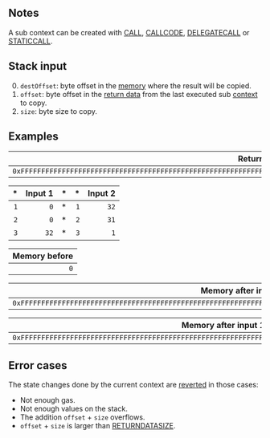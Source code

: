 ## Notes

A sub context can be created with [CALL](/#F1), [CALLCODE](/#F2), [DELEGATECALL](/#F4) or [STATICCALL](/#FA).

## Stack input

0. `destOffset`: byte offset in the [memory](/about) where the result will be copied.
1. `offset`: byte offset in the [return data](/about) from the last executed sub [context](/about) to copy.
2. `size`: byte size to copy.

## Examples

| Return data |
|------------:|
| `0xFFFFFFFFFFFFFFFFFFFFFFFFFFFFFFFFFFFFFFFFFFFFFFFFFFFFFFFFFFFFFFFF` |

| * | Input 1 | * | * | Input 2 |
|--:|--------:|--:|--:|--------:|
| `1` | `0` | * | `1` | `32` |
| `2` | `0` | * | `2` | `31` |
| `3` | `32` | * | `3` | `1` |

| Memory before |
|--------------:|
| `0` |

| Memory after input 1 |
|---------------------:|
| `0xFFFFFFFFFFFFFFFFFFFFFFFFFFFFFFFFFFFFFFFFFFFFFFFFFFFFFFFFFFFFFFFF` |

| Memory after input 1 then 2 |
|----------------------------:|
| `0xFFFFFFFFFFFFFFFFFFFFFFFFFFFFFFFFFFFFFFFFFFFFFFFFFFFFFFFFFFFFFFFFFF` |

## Error cases

The state changes done by the current context are [reverted](#FD) in those cases:
- Not enough gas.
- Not enough values on the stack.
- The addition `offset` + `size` overflows.
- `offset` + `size` is larger than [RETURNDATASIZE](#3D).

